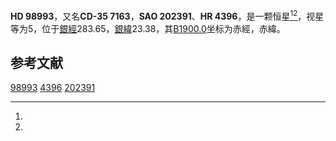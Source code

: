 {{Starbox begin
| name = HD 98993
}}
{{Starbox observe
| epoch = [[J2000.0|J2000.0]]
| constell = {{星座名待查}}<ref name=SIMBAD>{{cite web
 | url=http://simbad.u-strasbg.fr/simbad/sim-id?Ident=HR+4396
 | title=Pulsating variable Star
 | publisher=Centre de Données astronomiques de Strasbourg
 | work=SIMBAD
 | accessdate=2012-07-13
 | archive-date=2016-03-19
 | archive-url=https://web.archive.org/web/20160319064732/http://simbad.u-strasbg.fr/simbad/sim-id?Ident=HR+4396
 | dead-url=no
 }}</ref><ref name=DATA>{{cite web
 | url=http://vizier.u-strasbg.fr/viz-bin/VizieR-5?-out.add=.&-source=5050&-corr=PK=HR&-out.max=9999&HR=4396
 | title=VizieR Detailed Page
 | accessdate=2012-07-13
 | archive-date=2016-03-05
 | archive-url=https://web.archive.org/web/20160305004855/http://vizier.u-strasbg.fr/viz-bin/VizieR-5?-out.add=.&-source=5050&-corr=PK=HR&-out.max=9999&HR=4396
 | dead-url=no
 }}</ref>
| 星官 = 
| ra = {{RA|11|23|12.7}}<ref name=SIMBAD /><ref name=DATA />
| dec = {{DEC|-36|9|53}}<ref name=SIMBAD /><ref name=DATA />
| appmag_v = 5<ref name=SIMBAD /><ref name=DATA />
}}
{{Starbox character
| class = K6III<ref name=SIMBAD /><ref name=DATA />
| b-v = 1.46<ref name=SIMBAD /><ref name=DATA />
| u-b = 1.63<ref name=SIMBAD /><ref name=DATA />
| r-i = <ref name=SIMBAD /><ref name=DATA />
| variable = 
}}
{{Starbox astrometry
| radial_v = 1.63
| prop_mo_ra = -5
| parallax = 0.025
| p_error = 
}}
{{Starbox catalog
| names =CD-35 7163，[[SAO星表|SAO]] 202391，[[HD星表|HD]] 98993，[[HR星表|HR]] 4396}}
{{Starbox reference |Simbad=HR+4396}}
{{Starbox end}}

'''HD 98993'''，又名'''CD-35 7163'''，'''SAO 202391'''、'''HR 4396'''，是一颗恒星<ref name=SIMBAD /><ref name=DATA />，视星等为5，位于[[銀道座標系|銀經]]283.65，[[銀道座標系|銀緯]]23.38，其[[B1900.0|B1900.0]]坐标为赤經{{RA|11|18|22}}，赤緯{{DEC|-35|23.38|58}}。

== 参考文献 ==
{{reflist}}

{{star-stub}}

[[Category:HD和HDE天體|98993]]
[[Category:HR天體|4396]]
[[Category:SAO天體|202391]]